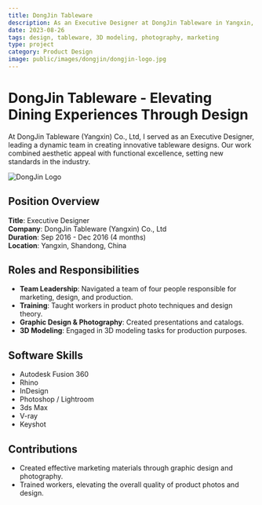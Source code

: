 ```yaml
---
title: DongJin Tableware
description: As an Executive Designer at DongJin Tableware in Yangxin, Shandong, China, I led a team focused on marketing, design, and production. Specialized in graphic design, 3D modeling, and photography for product presentations and catalogs.
date: 2023-08-26
tags: design, tableware, 3D modeling, photography, marketing
type: project
category: Product Design
image: public/images/dongjin/dongjin-logo.jpg
---
```


# DongJin Tableware - Elevating Dining Experiences Through Design

At DongJin Tableware (Yangxin) Co., Ltd, I served as an Executive Designer, leading a dynamic team in creating innovative tableware designs. Our work combined aesthetic appeal with functional excellence, setting new standards in the industry.

![DongJin Logo](public/images/dongjin/dongjin-logo.jpg)

## Position Overview

**Title**: Executive Designer  
**Company**: DongJin Tableware (Yangxin) Co., Ltd  
**Duration**: Sep 2016 - Dec 2016 (4 months)  
**Location**: Yangxin, Shandong, China  

## Roles and Responsibilities

- **Team Leadership**: Navigated a team of four people responsible for marketing, design, and production.
- **Training**: Taught workers in product photo techniques and design theory.
- **Graphic Design & Photography**: Created presentations and catalogs.
- **3D Modeling**: Engaged in 3D modeling tasks for production purposes.

## Software Skills

- Autodesk Fusion 360
- Rhino
- InDesign
- Photoshop / Lightroom
- 3ds Max
- V-ray
- Keyshot

## Contributions

- Created effective marketing materials through graphic design and photography.
- Trained workers, elevating the overall quality of product photos and design.
